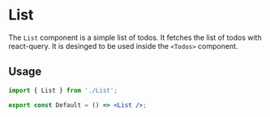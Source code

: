 

<Meta title="List" of={ListStories}/>

# List

The `List` component is a simple list of todos. It fetches the list of todos with react-query.
It is desinged to be used inside the `<Todos>` component.

## Usage

```jsx
import { List } from './List';

export const Default = () => <List />;
```

<Canvas of={ListStories.Default} />